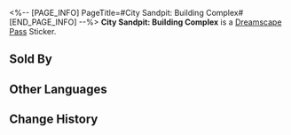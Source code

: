<%-- [PAGE_INFO]
PageTitle=#City Sandpit: Building Complex#
[END_PAGE_INFO] --%>
{{Stub|Location information}}
{{Item Infobox
|id          = 223602
|image       = Dreamscape Pass Sticker City Sandpit- Building Complex.png
|type        = Dreamscape Pass Sticker
|type2       = Nobodys In the Big Dream Stickers
|invCategory = 
|rarity      = 4
|effect      = 
|description = Digital stickers that can be used to decorate the pages of the Dreamtour Handbook. They come in many different styles.
|source1     = [[Find Whisper in the twisted VIP lounge corridor of the hotel in the Dreamscape and restore her missing emotions]]
}}
{{Description|It's sized to a scale of 1:100.}}
'''City Sandpit: Building Complex''' is a [[Dreamscape Pass]] Sticker.

==Sold By==
{{Shop Availability}}

==Other Languages==
{{Other Languages
|en   = City Sandpit: Building Complex
|zhs  = 城市沙盘：楼群
|zht  = 城市沙盤：樓群
|ja   = 箱庭都市：ビル群
|ko   = 도시 모형판: 빌딩 숲
|es   = Maqueta de la ciudad: Edificios
|fr   = Maquette de la ville : Complexe résidentiel
|ru   = Диорама города: Жилой массив
|th   = เมืองแซนด์บ็อกซ์: กลุ่มอาคาร
|vi   = Sa Bàn Thành Phố: Cao Ốc Phức Hợp
|de   = Sandmodell der Stadt: Gebäudekomplex
|id   = Miniatur Kota: Kompleks Bangunan
|pt   = Maquete da Cidade: Complexo Imobiliário
}}

==Change History==
{{Change History|2.1}}